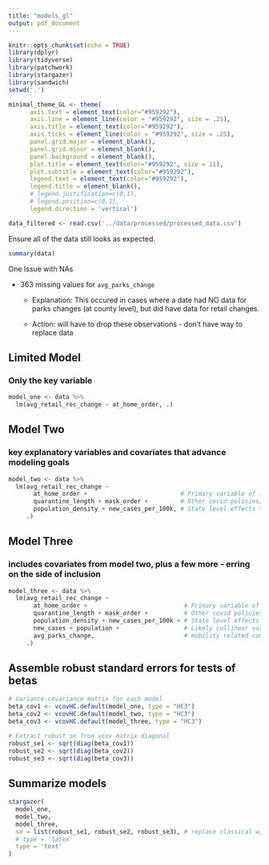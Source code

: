 ```yaml
---
title: "models_gl"
output: pdf_document
---
```


```r
knitr::opts_chunk$set(echo = TRUE)
library(dplyr)
library(tidyverse)
library(patchwork)
library(stargazer)
library(sandwich)
setwd('.')

minimal_theme_GL <- theme(
      axis.text = element_text(color="#959292"),
      axis.line = element_line(color = "#959292", size = .25), 
      axis.title = element_text(color="#959292"),
      axis.ticks = element_line(color = "#959292", size = .25),
      panel.grid.major = element_blank(), 
      panel.grid.minor = element_blank(), 
      panel.background = element_blank(), 
      plot.title = element_text(color="#959292", size = 11),
      plot.subtitle = element_text(color="#959292"),
      legend.text = element_text(color="#959292"), 
      legend.title = element_blank(), 
      # legend.justification=c(0,1), 
      # legend.position=c(0,1), 
      legend.direction = 'vertical')
```

```r
data_filtered <- read.csv('../data/processed/processed_data.csv')
```

Ensure all of the data still looks as expected. 
```r
summary(data)
```

One Issue with NAs

* 363 missing values for `avg_parks_change`

  + Explanation: This occured in cases where a date had NO data for parks changes (at county level), but did have data for retail changes. 

  + Action: will have to drop these observations - don't have way to replace data



## Limited Model
### Only the key variable
```r
model_one <- data %>%
  lm(avg_retail_rec_change ~ at_home_order, .)
```


## Model Two
### key explanatory variables and covariates that advance modeling goals
```r
model_two <- data %>%
  lm(avg_retail_rec_change ~ 
       at_home_order +                          # Primary variable of interest
       quarantine_length + mask_order +         # Other covid policies/happenings that may confound
       population_density + new_cases_per_100k, # State level effects that may confound
     .) 
```

## Model Three
### includes covariates from model two, plus a few more - erring on the side of inclusion
```r
model_three <- data %>%
  lm(avg_retail_rec_change ~ 
       at_home_order +                           # Primary variable of interest
       quarantine_length + mask_order +          # Other covid policies/happenings that may confound
       population_density + new_cases_per_100k + # State level effects that may confound
       new_cases + population +                  # Likely collinear variables
       avg_parks_change,                         # mobility related control we decided against
     .)
```

## Assemble robust standard errors for tests of betas
```r
# Variance-covariance matrix for each model
beta_cov1 <- vcovHC.default(model_one, type = "HC3")
beta_cov2 <- vcovHC.default(model_two, type = "HC3")
beta_cov3 <- vcovHC.default(model_three, type = "HC3")

# Extract robust se from vcov matrix diagonal
robust_se1 <- sqrt(diag(beta_cov1))
robust_se2 <- sqrt(diag(beta_cov2))
robust_se3 <- sqrt(diag(beta_cov3))
```


## Summarize models
```r
stargazer(
  model_one, 
  model_two,
  model_three,
  se = list(robust_se1, robust_se2, robust_se3), # replace classical w/ robust SE
  # type = 'latex'
  type = 'text'
)
```
